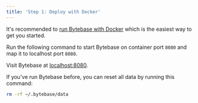 ```yaml
---
title: 'Step 1: Deploy with Docker'
---
```



<Card
  title="Tutorial: First Schema Change in 5 Minutes"
  icon="graduation-cap"
  href="/tutorials/first-schema-change"
  horizontal
/>

<TutorialBlock url="/docs/tutorials/first-schema-change" title="First Schema Change in 5 Minutes" />

It's recommended to [run Bytebase with Docker](/get-started/self-host/deploy-with-docker) which is the easiest way to get you started.

Run the following command to start Bytebase on container port `8080` and map it to localhost port `8080`.

<TerminalDockerRunVolume />

Visit Bytebase at [localhost:8080](http://localhost:8080/).

<Tip>

If you've run Bytebase before, you can reset all data by running this command:

```bash
rm -rf ~/.bytebase/data
```

</Tip>
